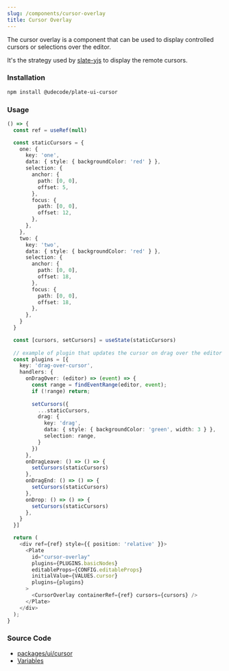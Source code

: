```yaml
---
slug: /components/cursor-overlay
title: Cursor Overlay
---
```


The cursor overlay is a component that can be used to display controlled cursors or selections over the editor.

It's the strategy used by [slate-yjs](https://github.com/BitPhinix/slate-yjs) to display the remote cursors.

### Installation

```bash npm2yarn
npm install @udecode/plate-ui-cursor
```

### Usage

```ts live
() => {
  const ref = useRef(null)

  const staticCursors = {
    one: {
      key: 'one',
      data: { style: { backgroundColor: 'red' } },
      selection: {
        anchor: {
          path: [0, 0],
          offset: 5,
        },
        focus: {
          path: [0, 0],
          offset: 12,
        },
      },
    },
    two: {
      key: 'two',
      data: { style: { backgroundColor: 'red' } },
      selection: {
        anchor: {
          path: [0, 0],
          offset: 18,
        },
        focus: {
          path: [0, 0],
          offset: 18,
        },
      },
    }
  }

  const [cursors, setCursors] = useState(staticCursors)
  
  // example of plugin that updates the cursor on drag over the editor
  const plugins = [{
    key: 'drag-over-cursor',
    handlers: {
      onDragOver: (editor) => (event) => {
        const range = findEventRange(editor, event);
        if (!range) return;
        
        setCursors({
          ...staticCursors,
          drag: {
            key: 'drag',
            data: { style: { backgroundColor: 'green', width: 3 } },
            selection: range,
          }
        })
      },
      onDragLeave: () => () => {
        setCursors(staticCursors)
      },
      onDragEnd: () => () => {
        setCursors(staticCursors)
      },
      onDrop: () => () => {
        setCursors(staticCursors)
      },
    }
  }]

  return (
    <div ref={ref} style={{ position: 'relative' }}>
      <Plate
        id="cursor-overlay"
        plugins={PLUGINS.basicNodes}
        editableProps={CONFIG.editableProps}
        initialValue={VALUES.cursor}
        plugins={plugins}
      >
        <CursorOverlay containerRef={ref} cursors={cursors} />
      </Plate>
    </div>
  );
}
```

### Source Code

- [packages/ui/cursor](https://github.com/udecode/plate/tree/main/packages/ui/cursor/src)
- [Variables](https://github.com/udecode/plate/blob/main/docs/src/live/live.tsx)